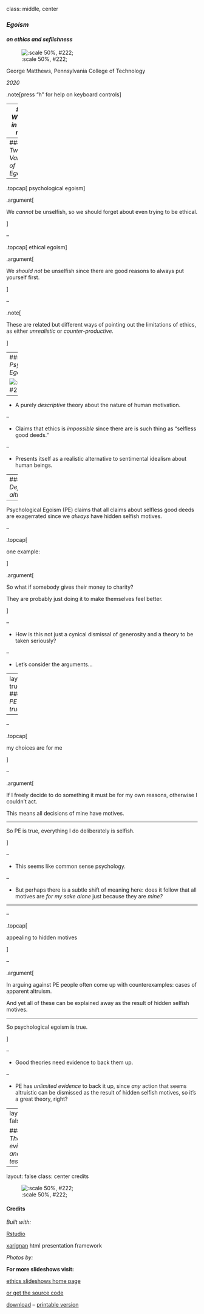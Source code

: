 class:  middle, center

### *Egoism*

#### *on ethics and seflishness*

![:scale 50%, #222;](img/06/michaelgaida-grafitti-1.jpg)

George Matthews, Pennsylvania College of Technology

*2020*

.note[press "h" for help on keyboard controls]

---
### *What's in it for me?*




---
### *Two Varieties of Egoism*

--

.topcap[
psychological egoism
]

.argument[

We *cannot* be unselfish, so we should forget about even trying to be ethical.

]

--

.topcap[
ethical egoism
]

.argument[

We *should not* be unselfish since there are good reasons to always put yourself first.

]

--

.note[

These are related but different ways of pointing out the limitations of ethics, as either *unrealistic* or *counter-productive.*

]

---
### *Psychological Egoism*

![:scale 50%, #222;](img/06/jinkyr-grafitti-1.jpg)

--

- A purely *descriptive* theory about the nature of human motivation.

--

- Claims that ethics is *impossible* since there are is such thing as "selfless good deeds."

--

- Presents itself as a realistic alternative to sentimental idealism about human beings.

---
### *Deflating altruism*

--

Psychological Egoism (PE) claims that all claims about selfless good deeds are exagerrated since we *always* have hidden selfish motives.

--

.topcap[

one example:

]

.argument[

So what if somebody gives their money to charity?

They are probably just doing it to make themselves feel better.

]

--

- How is this not just a cynical dismissal of generosity and a theory to be taken seriously?

--

- Let's consider the arguments...

---
layout: true
### *Is PE true?*

---

--

.topcap[

my choices are for me

]

--

.argument[

If I freely decide to do something it must be for my own reasons, otherwise I couldn't act.

This means all decisions of mine have motives.

***

So PE is true, everything I do deliberately is selfish.

]

--

- This seems like common sense psychology.

--

- But perhaps there is a subtle shift of meaning here: does it follow that all motives are *for my sake alone* just because they are *mine?*

---

--

.topcap[

appealing to hidden motives

]

--

.argument[

In arguing against PE people often come up with counterexamples: cases of apparent altruism.

And yet all of these can be explained away as the result of hidden selfish motives.

***

So psychological egoism is true.

]

--

- Good theories need evidence to back them up.

--

- PE has *unlimited evidence* to back it up, since *any* action that seems altruistic can be dismissed as the result of hidden selfish motives, so it's a great theory, right?

---
layout: false

### *Theories, evidence and testing*

---

layout: false
class: center credits

![:scale 50%, #222;](img/06/michaelgaida-grafitti-4.jpg)

#### Credits

*Built with:*

[Rstudio](https://rstudio.com/products/rstudio/) 

[xarignan](https://github.com/yihui/xaringan) html presentation framework 

*Photos by:*



**For more slideshows visit:**

[ethics slideshows home page](https://gwmatthews.github.io/ethics-slideshows/index.html)

[or get the source code](https://github.com/gwmatthews/ethics-slideshows) 

[download](./pdf/06-egoism.pdf) -- [printable version](./pdf/06-egoism-print.pdf)


